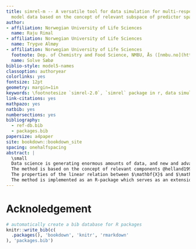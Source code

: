 ```yaml
---
title: simrel-m -- A versatile tool for data simulation for multi-response linear
  model data based on the concept of relevant subspace of predictor space
author:
- affiliation: Norwegian University of Life Sciences
  name: Raju Rimal
- affiliation: Norwegian University of Life Sciences
  name: Trygve Almøy
- affiliation: Norwegian University of Life Sciences
  footnote: Dep. of Chemistry and Food Science, NMBU, Ås ([nmbu.no](http://nmbu.no))
  name: Solve Sæbø
biblio-style: model5-names
classoption: authoryear
colorlinks: yes
fontsize: 12pt
geometry: margin=1in
keywords: \footnotesize `simrel-2.0`, `simrel` package in r, data simulation, linear model, `simrel-m`
link-citations: yes
mathpazo: yes
natbib: yes
numbersections: yes
bibliography:
  - ref-db.bib
  - packages.bib
papersize: a4paper
site: bookdown::bookdown_site
spacing: onehalfspacing
abstract: |
  \small
  Data science is generating enormous amounts of data, and new and advanced analytical methods are constantly being developed to cope with the challenge of extracting information from such "big-data". Researchers often use simulated data to assess and document the properties of these new methods, and in this paper we present `simrel-m`, which is a versatile and transparent tool for simulating linear model data with extensive range of adjustable properties.
  The method is based on the concept of relevant components @helland1994comparison, which is equivalent to the envelope model @cook2013envelopes. It is a multi-response extension of `simrel` @saebo2015simrel, and as `simrel` the new approach is essentially based on random rotations of latent relevant components to obtain a predictor matrix $\mathbf{X}$, but in addition we introduce random rotations of latent components spanning a response space in order to obtain a multivariate response matrix $\mathbf{Y}$.
  The properties of the linear relation between $\mathbf{X}$ and $\mathbf{Y}$ are defined by a small set of input parameters which allow versatile and adjustable simulations. Sub-space rotations also allow for generating data suitable for testing variable selection methods in multi-response settings.
  The method is implemented as an R-package which serves as an extension of the existing `simrel` packages @saebo2015simrel.
---
```


# Acknoledgement

```r
# automatically create a bib database for R packages
knitr::write_bib(c(
  .packages(), 'bookdown', 'knitr', 'rmarkdown'
), 'packages.bib')
```
